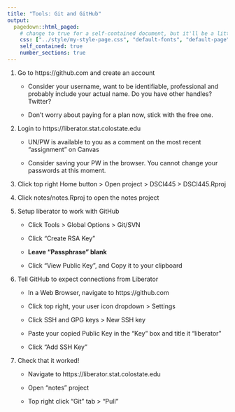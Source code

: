 ```yaml
---
title: "Tools: Git and GitHub"
output:
  pagedown::html_paged:
    # change to true for a self-contained document, but it'll be a litte slower for Pandoc to render
    css: ["../style/my-style-page.css", "default-fonts", "default-page", "default"]
    self_contained: true
    number_sections: true
---
```


1. Go to https://github.com and create an account
    
    - Consider your username, want to be identifiable, professional and probably include your actual name. Do you have other handles? Twitter?
    
    - Don't worry about paying for a plan now, stick with the free one.

1. Login to https://liberator.stat.colostate.edu

    - UN/PW is available to you as a comment on the most recent "assignment" on Canvas
    
    - Consider saving your PW in the browser. You cannot change your passwords at this moment.
    
1. Click top right Home button > Open project > DSCI445 > DSCI445.Rproj

1. Click notes/notes.Rproj to open the notes project

1. Setup liberator to work with GitHub

    - Click Tools > Global Options > Git/SVN
    
    - Click "Create RSA Key" 
    
    - **Leave "Passphrase" blank**
    
    - Click "View Public Key", and Copy it to your clipboard
    
1. Tell GitHub to expect connections from Liberator

    - In a Web Browser, navigate to https://github.com
    
    - Click top right, your user icon dropdown > Settings
    
    - Click SSH and GPG keys > New SSH key
    
    - Paste your copied Public Key in the "Key" box and title it "liberator"
    
    - Click "Add SSH Key"
    
1. Check that it worked!

    - Navigate to https://liberator.stat.colostate.edu
    
    - Open "notes" project
    
    - Top right click "Git" tab > "Pull"

